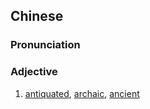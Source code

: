 {{also|古旧}}
==Chinese==
{{zh-forms|s=古旧}}

===Pronunciation===
{{zh-pron
|m=gǔjiù
|c=gu2 gau6
|cat=a
}}

===Adjective===
{{zh-adj}}

# [[antiquated]], [[archaic]], [[ancient]]